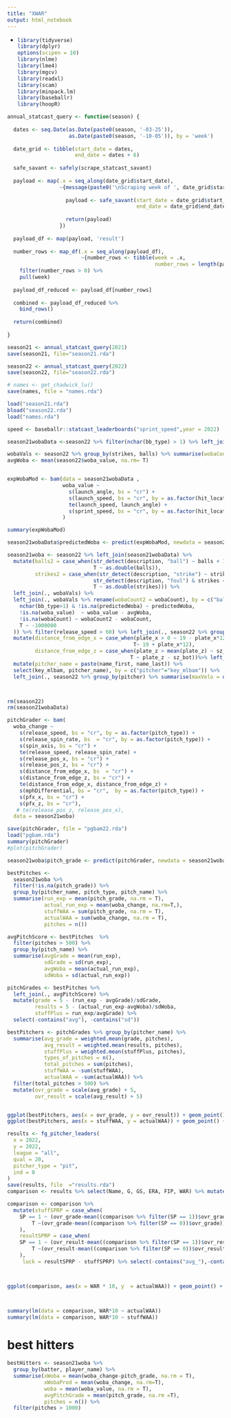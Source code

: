 ```yaml
---
title: "XWAR"
output: html_notebook
---
```


-   <div>

    ```r

    library(tidyverse)
    library(dplyr)
    options(scipen = 10)
    library(nlme)
    library(lme4)
    library(mgcv)
    library(readxl)
    library(scam)
    library(minpack.lm)
    library(baseballr)
    library(hoopR)
    ```

    

```r

annual_statcast_query <- function(season) {
  
  dates <- seq.Date(as.Date(paste0(season, '-03-25')),
                    as.Date(paste0(season, '-10-05')), by = 'week')
  
  date_grid <- tibble(start_date = dates, 
                      end_date = dates + 6)
  
  safe_savant <- safely(scrape_statcast_savant)
  
  payload <- map(.x = seq_along(date_grid$start_date), 
                 ~{message(paste0('\nScraping week of ', date_grid$start_date[.x], '...\n'))
                   
                   payload <- safe_savant(start_date = date_grid$start_date[.x], 
                                          end_date = date_grid$end_date[.x], type = 'pitcher')
                   
                   return(payload)
                 })
  
  payload_df <- map(payload, 'result')
  
  number_rows <- map_df(.x = seq_along(payload_df), 
                        ~{number_rows <- tibble(week = .x, 
                                                number_rows = length(payload_df[[.x]]$game_date))}) %>%
    filter(number_rows > 0) %>%
    pull(week)
  
  payload_df_reduced <- payload_df[number_rows]
  
  combined <- payload_df_reduced %>%
    bind_rows()
  
  return(combined)
  
}

season21 <- annual_statcast_query(2021)
save(season21, file="season21.rda")

season22 <- annual_statcast_query(2022)
save(season22, file="season22.rda")

# names <- get_chadwick_lu()
save(names, file = "names.rda")
```

```r
load("season21.rda")
bload("season22.rda")
load("names.rda")

speed <- baseballr::statcast_leaderboards("sprint_speed",year = 2022)

season21wobaData <-season22 %>% filter(nchar(bb_type) > 1) %>% left_join(., speed %>% select(player_id, sprint_speed), by = c( "batter" = "player_id"))

wobaVals <- season22 %>% group_by(strikes, balls) %>% summarise(wobaCount = mean(woba_value, na.rm = T), freq = n()) %>% filter(freq > 1) %>% select(-freq)
avgWoba <- mean(season22$woba_value, na.rm= T)


expWobaMod <- bam(data = season21wobaData ,
                  woba_value ~ 
                    s(launch_angle, bs = "cr") +
                    s(launch_speed, bs = "cr", by = as.factor(hit_location)) + 
                    te(launch_speed, launch_angle) + 
                    s(sprint_speed, bs = "cr", by = as.factor(hit_location)) 
                  )

summary(expWobaMod)

season21wobaData$predictedWoba <- predict(expWobaMod, newdata = season21wobaData)

season21woba <- season22 %>% left_join(season21wobaData) %>%
  mutate(balls2 = case_when(str_detect(description, "ball") ~ balls + 1, 
                            T ~ as.double(balls)), 
         strikes2 = case_when(str_detect(description, "strike") ~ strikes + 1,
                            str_detect(description, "foul") & strikes < 2 ~ strikes + 1,
                            T ~ as.double(strikes))) %>%
  left_join(., wobaVals) %>%
  left_join(., wobaVals %>% rename(wobaCount2 = wobaCount), by = c("balls2" = "balls", "strikes2" = "strikes")) %>% mutate(woba_change = case_when(
    nchar(bb_type>1) & !is.na(predictedWoba) ~ predictedWoba, 
    !is.na(woba_value)  ~ woba_value - avgWoba, 
    !is.na(wobaCount) ~ wobaCount2 - wobaCount, 
    T ~ -1000000
  )) %>% filter(release_speed > 60) %>% left_join(., season22 %>% group_by(pitch_type) %>% summarise(count = n())) %>% filter(count > 1000) %>% 
  mutate(distance_from_edge_x = case_when(plate_x > 0 ~ 19 - plate_x*12,
                                         T~ 19 + plate_x*12),
         distance_from_edge_z = case_when(plate_z > mean(plate_z) ~ sz_top - plate_z,
                                        T ~ plate_z - sz_bot))%>% left_join(names %>%
  mutate(pitcher_name = paste(name_first, name_last)) %>%
  select(key_mlbam, pitcher_name), by = c("pitcher"="key_mlbam")) %>% 
  left_join(., season22 %>% group_by(pitcher) %>% summarise(maxVelo = quantile(release_speed, .9, na.rm = T))) %>% mutate(mphDifferential = maxVelo - release_speed)



rm(season22) 
rm(season21wobaData)
```

```r
pitchGrader <- bam(
  woba_change ~ 
    s(release_speed, bs = "cr", by = as.factor(pitch_type)) +
    s(release_spin_rate, bs  = "cr", by = as.factor(pitch_type)) + 
    s(spin_axis, bs = "cr") + 
    te(release_speed, release_spin_rate) + 
    s(release_pos_x, bs = "cr") +
    s(release_pos_z, bs = "cr") +
    s(distance_from_edge_x, bs  = "cr") + 
    s(distance_from_edge_z, bs = "cr") + 
    te(distance_from_edge_x, distance_from_edge_z) + 
    s(mphDifferential, bs = "cr",  by = as.factor(pitch_type)) +
    s(pfx_x, bs = "cr") + 
    s(pfx_z, bs = "cr"), 
   # te(release_pos_z, release_pos_x),
  data = season21woba)

save(pitchGrader, file = "pgbam22.rda")
load("pgbam.rda")
summary(pitchGrader)
#plot(pitchGrader)

season21woba$pitch_grade <- predict(pitchGrader, newdata = season21woba)


```

```r
bestPitches <- 
  season21woba %>% 
  filter(!is.na(pitch_grade)) %>%
  group_by(pitcher_name, pitch_type, pitch_name) %>% 
  summarise(run_exp = mean(pitch_grade, na.rm = T), 
            actual_run_exp = mean(woba_change, na.rm=T,),
            stuffWAA = sum(pitch_grade, na.rm = T),
            actualWAA = sum(woba_change, na.rm = T),
            pitches = n()) 

avgPitchScore <- bestPitches  %>%  
  filter(pitches > 500) %>%
  group_by(pitch_name) %>% 
  summarise(avgGrade = mean(run_exp), 
            sdGrade = sd(run_exp),
            avgWoba = mean(actual_run_exp),
            sdWoba = sd(actual_run_exp))

pitchGrades <- bestPitches %>%
  left_join(., avgPitchScore) %>%
  mutate(grade = 5 - (run_exp - avgGrade)/sdGrade,
         results = 5 - (actual_run_exp-avgWoba)/sdWoba,
         stuffPlus = run_exp/avgGrade) %>% 
  select(-contains("avg"), -contains("sd")) 

bestPitchers <- pitchGrades %>% group_by(pitcher_name) %>%
  summarise(avg_grade = weighted.mean(grade, pitches), 
            avg_result = weighted.mean(results, pitches),
            stuffPlus = weighted.mean(stuffPlus, pitches),
            types_of_pitches = n(), 
            total_pitches = sum(pitches),
            stuffWAA = -sum(stuffWAA),
            actualWAA = -sum(actualWAA)) %>%  
  filter(total_pitches > 500) %>%
  mutate(ovr_grade = scale(avg_grade) + 5, 
         ovr_result = scale(avg_result) + 5)


ggplot(bestPitchers, aes(x = ovr_grade, y = ovr_result)) + geom_point() + geom_abline()
ggplot(bestPitchers, aes(x = stuffWAA, y = actualWAA)) + geom_point() + geom_abline()
```

```r
results <- fg_pitcher_leaders(
  x = 2022,
  y = 2022,
  league = "all",
  qual = 20,
  pitcher_type = "pit",
  ind = 0
)
save(results, file  ="results.rda")
comparison <- results %>% select(Name, G, GS, ERA, FIP, WAR) %>% mutate(SP = ifelse(GS > .5 * G, 1, 0)) %>% left_join(.,bestPitchers, by  = c("Name" = "pitcher_name")) %>% drop_na() 

comparison <- comparison %>% 
  mutate(stuffSPRP = case_when( 
    SP == 1 ~ (ovr_grade-mean((comparison %>% filter(SP == 1))$ovr_grade))/sd((comparison %>% filter(SP == 1))$ovr_grade)+5,
        T ~(ovr_grade-mean((comparison %>% filter(SP == 0))$ovr_grade))/sd((comparison %>% filter(SP == 0))$ovr_grade)+5
    ),
    resultSPRP = case_when( 
    SP == 1 ~ (ovr_result-mean((comparison %>% filter(SP == 1))$ovr_result))/sd((comparison %>% filter(SP == 1))$ovr_result)+5,
        T ~(ovr_result-mean((comparison %>% filter(SP == 0))$ovr_result))/sd((comparison %>% filter(SP == 0))$ovr_result)+5
    ),
     luck = resultSPRP - stuffSPRP) %>% select(-contains("avg_"),-contains("ovr_")) 



ggplot(comparison, aes(x = WAR * 10, y  = actualWAA)) + geom_point() + geom_abline()+ geom_smooth(method = "lm") + geom_smooth()



summary(lm(data = comparison, WAR*10 ~ actualWAA))
summary(lm(data = comparison, WAR*10 ~ stuffWAA))

```

# best hitters

```r
bestHitters <- season21woba %>% 
  group_by(batter, player_name) %>% 
  summarise(xWoba = mean(woba_change-pitch_grade, na.rm = T),
            xWobaProd = mean(woba_change, na.rm=T), 
            woba = mean(woba_value, na.rm = T), 
            avgPitchGrade = mean(pitch_grade, na.rm =T),
            pitches = n()) %>% 
  filter(pitches > 1000)


```
